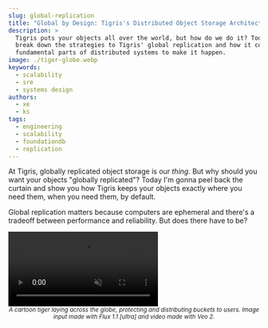 ```yaml
---
slug: global-replication
title: "Global by Design: Tigris's Distributed Object Storage Architecture"
description: >
  Tigris puts your objects all over the world, but how do we do it? Today we'll
  break down the strategies to Tigris' global replication and how it combines
  fundamental parts of distributed systems to make it happen.
image: ./tiger-globe.webp
keywords:
  - scalability
  - sre
  - systems design
authors:
  - xe
  - ks
tags:
  - engineering
  - scalability
  - foundationdb
  - replication
---
```



At Tigris, globally replicated object storage is our _thing_. But why should you
want your objects "globally replicated"? Today I'm gonna peel back the curtain
and show you how Tigris keeps your objects exactly where you need them, when you
need them, by default.

Global replication matters because computers are ephemeral and there's a
tradeoff between performance and reliability. But does there have to be?

<div
  style={{
    height: "100%",
    width: "100%",
  }}
>
  <video
    id="attract-video"
    autoplay
    playsInline
    loop
    muted
    style={{
      width: "100%",
      height: "auto",
      maxWidth: "100%",
      maxHeight: "100%",
    }}
    onCanPlayThrough={(ev) => {
      ev.target.muted = true;
      ev.target.play();
    }}
  >
    <source
      src="/blog/img/blog/global-replication/tiger-globe.mp4"
      type="video/mp4"
    />

![](./tiger-globe.webp)

  </video>
  <center>
    <small>
      <em>
        A cartoon tiger laying across the globe, protecting and distributing
        buckets to users. Image input made with Flux 1.1 [ultra] and video made
        with Veo 2.
      </em>
    </small>
  </center>
  <script type="text/javascript" src="data:text/javascript,const v=document.getElementById('attract-video');setTimeout(async()=>{if(v.paused){await v.play();}},250);" />
</div>

{/* truncate */}

Storage devices can and will degrade over time. Your CPUs aren't immune from it
either, recent
[Intel desktop CPUs](https://community.intel.com/t5/Blogs/Tech-Innovation/Client/Intel-Core-13th-and-14th-Gen-Desktop-Instability-Root-Cause/post/1633239)
have been known to start degrading and returning spontaneous errors in code that
should work. Your datacenters could be hit by a meteor or a pipe could burst:
being in the cloud doesn't mean perfect reliability. But failovers and multiple
writes take precious time. We write your data to 11 regions based on access
patterns, so you get low latency (and therefore higher user retention), without
sacrificing reliability.

Here's how Tigris globally replicates your data; but first, let's cover the easy
and hard problems of object storage.

## Object storage 101

At its core, object storage is an unopinionated database. You give it data,
metadata, and a key name, then it stores it. When you want the data or metadata
back, you give the key and it gives you what you want. This is really the gist
of it, and you can summarize most of the uses of object storage in these calls:

- PutObject - add a new object to a bucket
- GetObject - get the data and metadata for an object in a bucket
- HeadObject - get the metadata for an object in that bucket
- DeleteObject - banish an object to the shadow realm, removing it from the
  bucket
- ListObjectsV2 - list the metadata of a bunch of objects in a bucket based on
  the key

This is the core of how object storage is used. The real fun comes in when you
create a bucket. A bucket is the place where all your objects are stored. It's
kind of like putting a bunch of shells in a bucket when you're at the beach.

Most object storage systems make you choose up front where in the world you want
to store your objects. They have regions all over the world, but if you create a
bucket in us-east-1, the data lives and dies in us-east-1. Sure, there's ways to
work around this like bucket replication, but then you have to pay for storing
multiple copies, and wait for cross region replication to get around to copying
your object over. Tigris takes a different approach: your objects are
dynamically placed by default.

Tigris has
[servers all over the world](https://www.tigrisdata.com/docs/concepts/regions/).
Each of those regions might have any given object, and they might not (unless
you restrict the regions to comply with laws like GDPR). What happens when you
request an object that doesn't exist locally?

## How Tigris does global replication

Tigris takes a different approach here. Tigris uses a hybrid of pushing metadata
out to every region, but only pulling the data when it's explicitly requested.
We use [FoundationDB](https://www.foundationdb.org/) as our database.

In Tigris we have three tiers:

- SSD Cache: Near instant responses for either data+metadata or just the
  metadata
- FoundationDB: Fast but transactional responses for data+metadata if the object
  is inlined to the FoundationDB record, otherwise just the metadata
- Block storage: More latent responses for objects that are not in the SSD cache

Overall it looks kinda like this:

![](./tigris-sjc-combined.webp)

Let's see what happens when a user uploads a file to a bucket:

![](./upload-tigris-2.webp)

The user uploads the picture of Rick Astely and its corresponding metadata.
These two are separately handled. The picture is put into block storage (and
maybe the SSD cache), but the metadata is stored directly in FoundationDB. Then
the metadata is queued for replication.

![](./upload-image-and-metadata-in-tigris.webp)

A backend service handles our replication model. When it sees a new record in
the replication queue, it eagerly pushes out the metadata to every other region.

![](./pushing-out-metadata.webp)

The really cool part about how this works under the hood is that the database is
itself the message queue. Time as an ordered phenomenon\*. FoundationDB is an
ordered datastore. The replication queue entries use the time that the object
was created in its key name.

:::note

\*Okay yes there's issues like time dilation when you're away from a large
source of mass like the earth (this is noticeable in the atomic clocks that run
GPS in low earth orbit), and if you're on a spaceship that's near the speed of
light. However, I'm talking about time in a vacuum with a nearby source of great
mass, perfectly spherical cows, and whatnot, so it's really not an issue for
this example.

:::

This database-as-a-queue is based on how
[iCloud's global replication works](https://www.foundationdb.org/files/QuiCK.pdf).
It gives us a couple key advantages compared to using something like postgres
and kafka:

1. Data can be stored and queued for replication in the same transaction,
   meaning that we don't have to coordinate transactional successes and failures
   between two systems
2. Tigris is already an expert in running FoundationDB, so we can take advantage
   of that experience and share it with our message queue, making this a lot
   less complicated in practice.

This isn't a free lunch, there's one sharp edge that you may run into: that
replication takes a nonzero amount of time. It usually takes single digit
seconds at most, which is more than sufficient for most applications. We're
working on ways to do better though\!

## The secret fourth tier

Remember how I said that Tigris has three tiers: block storage, SSD cache, and
inline FoundationDB rows? There's actually a secret fourth tier: other Tigris
regions. This is the key to how Tigris makes your data truly global.

Let's say you upload the pic of Rick to San Jose and someone requests it from
Chicago. First, the data is put into San Jose's block storage layer and the
metadata is queued for replication.

![](./secret-hack-1.webp)

There's a dirty trick going on in the metadata, let's double click on it:

```
# Metadata:

Name: rickastley.jpg
Size: 63,178 bytes
Cache: forever
Regions: SJC
```

Every bit of metadata contains a reference to block storage. The cool part is
that any Tigris region can pull from the block storage service in every other
region. Then it stores it inside the cache layer like normal.

![](./secret-hack-3.webp)

Once it's done, it updates the metadata for the object to tell other Tigris
regions that it has a copy and queues that for replication:

```
# Metadata:

Name: rickastley.jpg
Size: 63,178 bytes
Cache: forever
Regions: SJC, ORD
```

This means that there's actually four tiers: FoundationDB, SSD cache, local
block storage, and remote region's block storage.

There's also a neat trick we can do with this. We can have one of our regions
get hit by a meteor and come out on the other side of it smiling. Take a look at
this series of unfortunate events. Let's say you upload the pic of Rick and then
SJC gets wiped off the internet map:

![](./disaster-recovery-2.webp)

The metadata was already replicated and the data was uploaded to block storage,
so it doesn't matter.

The user in Chicago can still access the picture because the Chicago region is
just accessing the copy of the image in block storage. The block storage service
runs in the same region as the Tigris frontend, but specifically on a different
provider. This combined with other dirty internet tricks like anycast routing
means that we can suffer losing entire regions and the only proof that it's
happening is either our status page or you might notice that uploads and
downloads are a tiny bit slower until the regions come back up.

![](./disaster-recovery-3.webp)

This is what sold me on Tigris enough to want to work with them. This ridiculous
level of redundancy, global replication, and caching is the key to how Tigris
really makes itself stand apart from the crowd. What I think is the best part
though is that here's how you enable all of this:

All you have to do is create a bucket and put objects into it. This global
replication is on by default. You don't have to turn it on. It just works.

## What's Configurable?

What about the GDPR? Some European countries want their companies to store
European data in Europe. We support that. When you create a bucket, you can
attach an `X-Tigris-Regions` header that restricts the objects so that the data
lives and dies in Europe. You can do this when you create objects too. See
[restricting to specific regions](https://www.tigrisdata.com/docs/objects/object_regions/#restricting-to-specific-regions)
for more information. When someone outside of the EU views the objects, Tigris
will just reverse proxy it over. It'll be slower, but the data will not be
replicated outside of the EU. This works for individual regions too, just in
case you need your hockey game pictures to only ever be stored in Newark.

Sometimes you need eager caching on PUT. We support that with
[the accelerate flag](https://www.tigrisdata.com/docs/objects/caching/#caching-on-put-eager-caching).
When you upload a picture to ORD, it'll get pushed out all over the world for
you:

![](./eager-caching-put-fixed.webp)

This gives you all the latency advantages of having a traditional centralized
architecture as well as the simplicity of a decentralized architecture. It's
really the best of both worlds.

Wanna use Tigris for your workloads, be they AI, conventional, or even for
offsite backups? Get started today at [storage.new](https://storage.new).

<InlineCta
  title={"Want to try Tigris?"}
  subtitle={
    "Wanna use Tigris for your workloads, be they AI, conventional, or even for offsite backups?"
  }
  button={"Get started today!"}
/>
